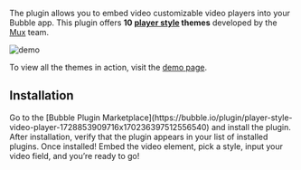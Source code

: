 
The plugin allows you to embed video customizable video players into your Bubble app. This plugin offers **10 [player style](https://player.style/) themes** developed by the [Mux](https://www.mux.com/) team.

![demo](https://res.cloudinary.com/dpfmaccxx/image/upload/v1728858684/player_style_video_demo_reel_wjokhv.gif)

To view all the themes in action, visit the [demo page](https://integration-demos.bubbleapps.io/version-test/player-style-video).

## Installation

<Steps>
  <Step title="Install the plugin">
    Go to the [Bubble Plugin
    Marketplace](https://bubble.io/plugin/player-style-video-player-1728853909716x170236397512556540)
    and install the plugin.
  </Step>
  <Step title="Verify installation">
    After installation, verify that the plugin appears in your list of installed
    plugins.
  </Step>
  <Step title="Set Up the Video Player">
    Once installed! Embed the video element, pick a style, input your video
    field, and you’re ready to go!
  </Step>
</Steps>

<playerStyleVideo />
